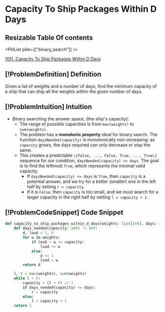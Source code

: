 # Capacity To Ship Packages Within D Days

## Resizable Table Of contents

<DifficultyBadge difficulty="medium" />

<PillList pills={["binary_search"]} />

[1011. Capacity To Ship Packages Within D Days](https://leetcode.com/problems/capacity-to-ship-packages-within-d-days)

## [!ProblemDefinition] Definition

Given a list of weights and a number of days, find the minimum capacity of a ship that can ship all the weights within the given number of days.

## [!ProblemIntuition] Intuition

- Binary searching the answer space, (the ship's capacity):
    - The range of possible capacities is from `max(weights)` to `sum(weights)`.
    - The problem has a **monotonic property** ideal for binary search. The function `daysNeeded(capacity)` is monotonically non-increasing: as `capacity` grows, the days required can only decrease or stay the same.
    - This creates a predictable `\[False, ..., False, True, ..., True\]` sequence for our condition, `daysNeeded(capacity) <= days`. The goal is to find the leftmost `True`, which represents the minimal valid capacity.
        - If `daysNeeded(capacity) <= days` is `True`, then `capacity` is a potential answer, and we try for a better (smaller) one in the left half by setting `r = capacity`.
        - If it is `False`, then `capacity` is too small, and we must search for a larger capacity in the right half by setting `l = capacity + 1`.

## [!ProblemCodeSnippet] Code Snippet

```python meta="source=problems/1011-capacity-to-ship-packages-within-d-days/solution.py"
def capacity_to_ship_packages_within_d_days(weights: list[int], days: int) -> int:
    def days_needed(capacity: int) -> int:
        d, load = 1, 0
        for w in weights:
            if load + w <= capacity:
                load += w
            else:
                d += 1
                load = w
        return d

    l, r = max(weights), sum(weights)
    while l < r:
        capacity = (l + r) // 2
        if days_needed(capacity) <= days:
            r = capacity
        else:
            l = capacity + 1
    return l
```

